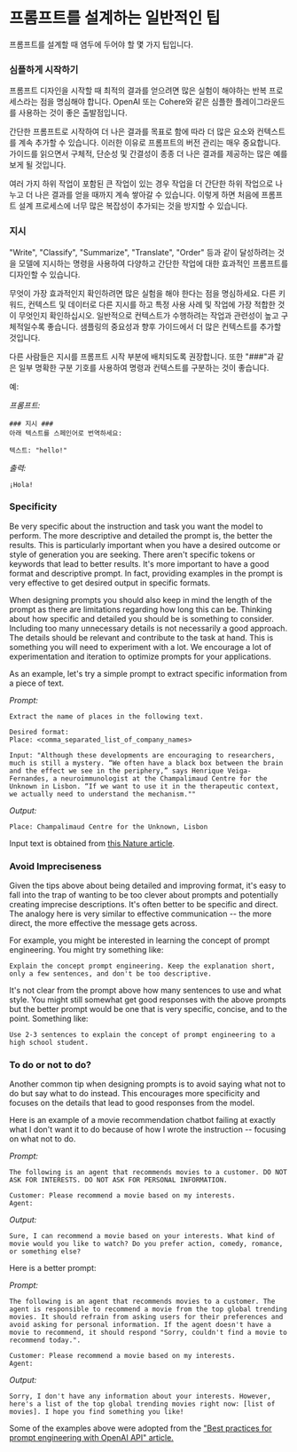 # 프롬프트를 설계하는 일반적인 팁

프롬프트를 설계할 때 염두에 두어야 할 몇 가지 팁입니다.

### 심플하게 시작하기
프롬프트 디자인을 시작할 때 최적의 결과를 얻으려면 많은 실험이 해야하는 반복 프로세스라는 점을 명심해야 합니다. OpenAI 또는 Cohere와 같은 심플한 플레이그라운드를 사용하는 것이 좋은 출발점입니다.

간단한 프롬프트로 시작하여 더 나은 결과를 목표로 함에 따라 더 많은 요소와 컨텍스트를 계속 추가할 수 있습니다. 이러한 이유로 프롬프트의 버전 관리는 매우 중요합니다. 가이드를 읽으면서 구체적, 단순성 및 간결성이 종종 더 나은 결과를 제공하는 많은 예를 보게 될 것입니다.

여러 가지 하위 작업이 포함된 큰 작업이 있는 경우 작업을 더 간단한 하위 작업으로 나누고 더 나은 결과를 얻을 때까지 계속 쌓아갈 수 있습니다. 이렇게 하면 처음에 프롬프트 설계 프로세스에 너무 많은 복잡성이 추가되는 것을 방지할 수 있습니다.

### 지시
"Write", "Classify", "Summarize", "Translate", "Order" 등과 같이 달성하려는 것을 모델에 지시하는 명령을 사용하여 다양하고 간단한 작업에 대한 효과적인 프롬프트를 디자인할 수 있습니다.

무엇이 가장 효과적인지 확인하려면 많은 실험을 해야 한다는 점을 명심하세요. 다른 키워드, 컨텍스트 및 데이터로 다른 지시를 하고 특정 사용 사례 및 작업에 가장 적합한 것이 무엇인지 확인하십시오. 일반적으로 컨텍스트가 수행하려는 작업과 관련성이 높고 구체적일수록 좋습니다. 샘플링의 중요성과 향후 가이드에서 더 많은 컨텍스트를 추가할 것입니다.

다른 사람들은 지시를 프롬프트 시작 부분에 배치되도록 권장합니다. 또한 "###"과 같은 일부 명확한 구분 기호를 사용하여 명령과 컨텍스트를 구분하는 것이 좋습니다.

예:

*프롬프트:*
```
### 지시 ###
아래 텍스트를 스페인어로 번역하세요:

텍스트: "hello!"
```

*출력:*
```
¡Hola!
```

### Specificity
Be very specific about the instruction and task you want the model to perform. The more descriptive and detailed the prompt is, the better the results. This is particularly important when you have a desired outcome or style of generation you are seeking. There aren't specific tokens or keywords that lead to better results. It's more important to have a good format and descriptive prompt. In fact, providing examples in the prompt is very effective to get desired output in specific formats.

When designing prompts you should also keep in mind the length of the prompt as there are limitations regarding how long this can be. Thinking about how specific and detailed you should be is something to consider. Including too many unnecessary details is not necessarily a good approach. The details should be relevant and contribute to the task at hand. This is something you will need to experiment with a lot. We encourage a lot of experimentation and iteration to optimize prompts for your applications.

As an example, let's try a simple prompt to extract specific information from a piece of text.

*Prompt:*
```
Extract the name of places in the following text. 

Desired format:
Place: <comma_separated_list_of_company_names>

Input: "Although these developments are encouraging to researchers, much is still a mystery. “We often have a black box between the brain and the effect we see in the periphery,” says Henrique Veiga-Fernandes, a neuroimmunologist at the Champalimaud Centre for the Unknown in Lisbon. “If we want to use it in the therapeutic context, we actually need to understand the mechanism.""
```

*Output:*
```
Place: Champalimaud Centre for the Unknown, Lisbon
```

Input text is obtained from [this Nature article](https://www.nature.com/articles/d41586-023-00509-z).

### Avoid Impreciseness

Given the tips above about being detailed and improving format, it's easy to fall into the trap of wanting to be too clever about prompts and potentially creating imprecise descriptions. It's often better to be specific and direct. The analogy here is very similar to effective communication -- the more direct, the more effective the message gets across.

For example, you might be interested in learning the concept of prompt engineering. You might try something like:

```
Explain the concept prompt engineering. Keep the explanation short, only a few sentences, and don't be too descriptive.
```

It's not clear from the prompt above how many sentences to use and what style. You might still somewhat get good responses with the above prompts but the better prompt would be one that is very specific, concise, and to the point. Something like:

```
Use 2-3 sentences to explain the concept of prompt engineering to a high school student.
```

### To do or not to do?
Another common tip when designing prompts is to avoid saying what not to do but say what to do instead. This encourages more specificity and focuses on the details that lead to good responses from the model.

Here is an example of a movie recommendation chatbot failing at exactly what I don't want it to do because of how I wrote the instruction -- focusing on what not to do.

*Prompt:*
```
The following is an agent that recommends movies to a customer. DO NOT ASK FOR INTERESTS. DO NOT ASK FOR PERSONAL INFORMATION.

Customer: Please recommend a movie based on my interests.
Agent: 
```

*Output:*
```
Sure, I can recommend a movie based on your interests. What kind of movie would you like to watch? Do you prefer action, comedy, romance, or something else?
```

Here is a better prompt:

*Prompt:*
```
The following is an agent that recommends movies to a customer. The agent is responsible to recommend a movie from the top global trending movies. It should refrain from asking users for their preferences and avoid asking for personal information. If the agent doesn't have a movie to recommend, it should respond "Sorry, couldn't find a movie to recommend today.".

Customer: Please recommend a movie based on my interests.
Agent:
```

*Output:*
```
Sorry, I don't have any information about your interests. However, here's a list of the top global trending movies right now: [list of movies]. I hope you find something you like!
```

Some of the examples above were adopted from the ["Best practices for prompt engineering with OpenAI API" article.](https://help.openai.com/en/articles/6654000-best-practices-for-prompt-engineering-with-openai-api)